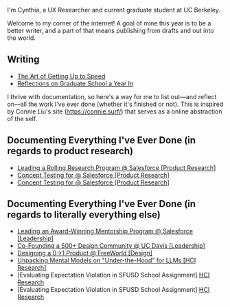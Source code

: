 
<NameTransition />

I'm Cynthia, a UX Researcher and current graduate student at UC Berkeley. 


Welcome to my corner of the internet! A goal of mine this year is to be a better writer, and a part of that means publishing from drafts and out into the world.

## Writing

- [The Art of Getting Up to Speed](/n/dx)
- [Reflections on Graduate School a Year In](/n/developer-marketing)





I thrive with documentation, so here's a way for me to list out—and reflect on—all the work I've ever done (whether it's finished or not). This is inspired by Connie Liu's site (https://connie.surf/) that serves as a online abstraction of the self.

## Documenting Everything I've Ever Done (in regards to product research)

- [Leading a Rolling Research Program @ Salesforce [Product Research]](https://github.com/leerob/next-music-player)
- [Concept Testing for  @ Salesforce [Product Research]](https://github.com/leerob/next-music-player)
- [Concept Testing for  @ Salesforce [Product Research]](https://github.com/leerob/next-music-player)


## Documenting Everything I've Ever Done (in regards to literally everything else)

- [Leading an Award-Winning Mentorship Program @ Salesforce [Leadership]](https://github.com/leerob/next-saas-starter)
- [Co-Founding a 500+ Design Community @ UC Davis [Leadership]](https://github.com/leerob/next-email-client)
- [Designing a 0->1 Product @ FreeWorld [Design]](https://github.com/leerob/next-music-player)
- [Unpacking Mental Models on "Under-the-Hood" for LLMs [HCI Research]](https://github.com/leerob/next-music-player)
- [Evaluating Expectation Violation in SFUSD School Assignment] [HCI Research](https://github.com/leerob/next-music-player)
- [Evaluating Expectation Violation in SFUSD School Assignment] [HCI Research](https://github.com/leerob/next-music-player)

